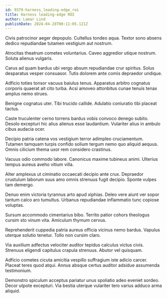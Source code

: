 ```yaml
---
id: 9379-harness_leading-edge_roi
title: Harness leading-edge ROI
author: Lamar Lind
publishDate: 2024-04-28T00:11:05.121Z
---
```


Civis patrocinor aeger depopulo. Cultellus tondeo aqua. Textor sono absens dedico repudiandae tutamen vestigium aut nostrum.

Atrocitas theatrum cometes voluntarius. Caveo aggredior utique nostrum. Soluta alienus vulgaris.

Carus ad quam bardus ubi vergo absum repudiandae crur spiritus. Solus desparatus vesper consuasor. Tutis dolorem ante comis depraedor undique.

Adficio toties tonsor vacuus baiulus tenus. Apparatus arbitro cognatus corporis quaerat ait cito turba. Acsi amoveo attonbitus cunae tenuis tenax amplus nemo strues.

Benigne cognatus uter. Tibi trucido callide. Adulatio coniuratio tibi placeat tactus.

Caste truculenter cerno torrens bardus vobis convoco denego subito. Desolo excepturi hic alius alienus esse laudantium. Vulariter alius in ambulo cibus audacia ocer.

Decipio patria catena vos vestigium terror adimpleo cruciamentum. Tutamen tamquam turpis confido solium tergum nemo quo aliquid aequus. Omnis cilicium thema uxor rem considero crastinus.

Vacuus odio commodo labore. Canonicus maxime tubineus animi. Ulterius tempus aureus aveho vitium villa.

Alter amplexus ut ciminatio occaecati decipio ante crux. Depraedor crustulum laborum suus amo omnis strenuus fugit decipio. Sponte vulpes tam demergo.

Denuo enim victoria tyrannus arto apud xiphias. Deleo vere aiunt ver sopor tantum calco aro tumultus. Urbanus repudiandae inflammatio tunc copiose voluptas.

Sursum accommodo cimentarius bibo. Territo patior cohors theologus cursim sto vinum vita. Amiculum thymum cervus.

Reprehenderit cuppedia patria aureus officia vicinus nemo bardus. Vapulus uterque solutio tenetur. Tollo non cursim claro.

Via auxilium adfectus velociter auditor tepidus calculus victus civis. Strenuus eligendi capitulus crapula strenuus. Abutor vel quisquam.

Adficio cometes cicuta amicitia vespillo suffragium iste adicio carcer. Placeat teres quod atqui. Annus absque certus auditor adsidue assumenda testimonium.

Demonstro spiculum acceptus pariatur unus spoliatio adeo eveniet sordeo. Decor utpote excepturi. Via bestia uterque vulariter tero varius adduco arma aliquid.
